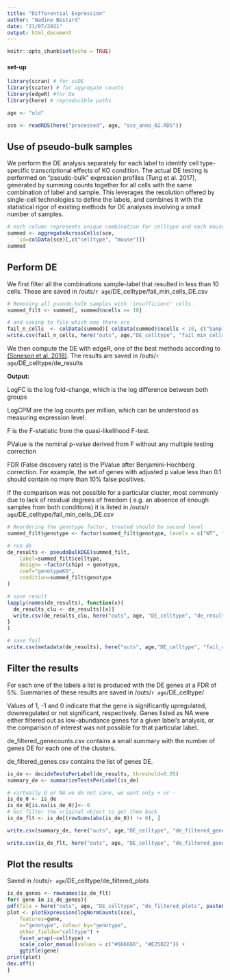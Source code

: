 ```yaml
---
title: "Differential Expression"
author: "Nadine Bestard"
date: "21/07/2021"
output: html_document
---
```


```r
knitr::opts_chunk$set(echo = TRUE)
```

#### set-up
```r
library(scran) # for scDE
library(scater) # for aggregate counts
library(edgeR) #for De
library(here) # reproducible paths
```
```r
age <- "old"
```


```r
sce <- readRDS(here("processed", age, "sce_anno_02.RDS"))
```


## Use of pseudo-bulk samples

We perform the DE analysis separately for each label to identify cell type-specific transcriptional effects of KO condition. The actual DE testing is performed on “pseudo-bulk” expression profiles (Tung et al. 2017), generated by summing counts together for all cells with the same combination of label and sample. This leverages the resolution offered by single-cell technologies to define the labels, and combines it with the statistical rigor of existing methods for DE analyses involving a small number of samples.

```r
# each column represents unique combination for celltype and each mouse replicate
summed <- aggregateAcrossCells(sce, 
    id=colData(sce)[,c("celltype", "mouse")])
summed
```

## Perform DE

We first filter all the combinations sample-label that resulted in less than 10
cells. These are saved in /outs/`r age`/DE_celltype/fail_min_cells_DE.csv

```r
# Removing all pseudo-bulk samples with 'insufficient' cells.
summed_filt <- summed[, summed$ncells >= 10]

# and saving to file which one there are
fail_n_cells  <- colData(summed)[ colData(summed)$ncells < 10, c("Sample", "mouse", "genotype", "chip", "celltype", "ncells")]
write.csv(fail_n_cells, here("outs", age,"DE_celltype", "fail_min_cells_DE.csv"), row.names = FALSE)
```

We then compute the DE with edgeR, one of the best methods according to [(Soneson et al. 2018)](https://www.nature.com/articles/nmeth.4612). The results are saved in /outs/`r age`/DE_celltype/de_results

**Output:**

LogFC is the log fold-change, which is the log difference between both groups

LogCPM are the log counts per million, which can be understood as measuring expression level.

F is the F-statistic from the quasi-likelihood F-test.

PValue is the nominal p-value derived from F without any multiple testing correction

FDR (False discovery rate) is the PValue after Benjamini-Hochberg correction.  For example, the set of genes with adjusted p value less than 0.1 should contain no more than 10% false positives.

If the comparison was not possible for a particular cluster, most commonly due to lack of residual degrees of freedom ( e.g. an absence of enough samples from both conditions) it is listed in /outs/`r age`/DE_celltype/fail_min_cells_DE.csv

```r
# Reordering the genotype factor, treated should be second level
summed_filt$genotype <- factor(summed_filt$genotype, levels = c("WT", "KO"))

# run de
de_results <- pseudoBulkDGE(summed_filt, 
    label=summed_filt$celltype,
    design= ~factor(chip) + genotype,
    coef="genotypeKO",
    condition=summed_filt$genotype 
)

# save result
lapply(names(de_results), function(x){
  de_results_clu <- de_results[[x]]
  write.csv(de_results_clu, here("outs", age, "DE_celltype", "de_results", paste0("de_results_", x, ".csv")), quote = FALSE)
}
)

# save fail
write.csv(metadata(de_results), here("outs", age,"DE_celltype", "fail_contrast_DE.csv"), row.names = FALSE)

```

## Filter the results

For each one of the labels a list is produced with the DE genes at a FDR of 5%. Summaries of these results are saved in /outs/`r age`/DE_celltype/ 

Values of 1, -1 and 0 indicate that the gene is significantly upregulated, downregulated or not significant, respectively.
Genes listed as NA were either filtered out as low-abundance genes for a given label’s analysis, or the comparison of interest was not possible for that particular label.

de_filtered_genecounts.csv contains a small summary with the number of genes DE for each one of the clusters. 

de_filtered_genes.csv contains the list of genes DE. 

```r
is_de <- decideTestsPerLabel(de_results, threshold=0.05)
summary_de <- summarizeTestsPerLabel(is_de)

# virtually 0 or NA we do not care, we want only + or -
is_de_0 <- is_de
is_de_0[is.na(is_de_0)]<- 0
# but filter the original object to get them back
is_de_flt <- is_de[(rowSums(abs(is_de_0)) != 0), ]

write.csv(summary_de, here("outs", age,"DE_celltype", "de_filtered_genecounts.csv"))

write.csv(is_de_flt, here("outs", age, "DE_celltype", "de_filtered_genes.csv" ))
```

## Plot the results

Saved in /outs/`r age`/DE_celltype/de_filtered_plots

```r
is_de_genes <- rownames(is_de_flt)
for( gene in is_de_genes){
pdf(file = here("outs", age, "DE_celltype", "de_filtered_plots", paste0(gene, ".pdf")))
plot <- plotExpression(logNormCounts(sce),
    features=gene,
    x="genotype", colour_by="genotype",
    other_fields="celltype") +
    facet_wrap(~celltype) +
    scale_color_manual(values = c("#666666", "#E25822")) +
    ggtitle(gene)
print(plot)
dev.off()
}
```
